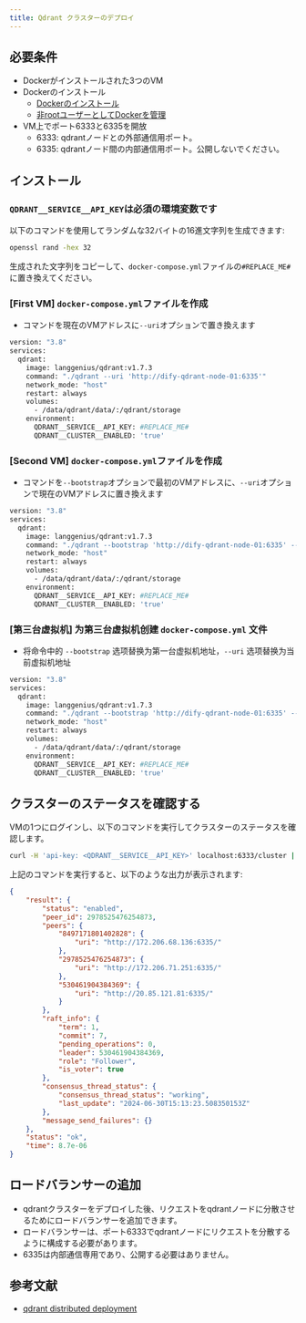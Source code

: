 ```yaml
---
title: Qdrant クラスターのデプロイ
---
```


## 必要条件
- Dockerがインストールされた3つのVM
- Dockerのインストール
  - [Dockerのインストール](https://docs.docker.com/engine/install/ubuntu/#install-using-the-repository)
  - [非rootユーザーとしてDockerを管理](https://docs.docker.com/engine/install/linux-postinstall/#manage-docker-as-a-non-root-user)
- VM上でポート6333と6335を開放
  - 6333: qdrantノードとの外部通信用ポート。
  - 6335: qdrantノード間の内部通信用ポート。公開しないでください。

## インストール
### `QDRANT__SERVICE__API_KEY`は必須の環境変数です
以下のコマンドを使用してランダムな32バイトの16進文字列を生成できます:

```bash
openssl rand -hex 32
````


生成された文字列をコピーして、`docker-compose.yml`ファイルの`#REPLACE_ME#`に置き換えてください。

### [First VM] `docker-compose.yml`ファイルを作成
- コマンドを現在のVMアドレスに`--uri`オプションで置き換えます

````bash
version: "3.8"
services:
  qdrant:
    image: langgenius/qdrant:v1.7.3
    command: "./qdrant --uri 'http://dify-qdrant-node-01:6335'"
    network_mode: "host"
    restart: always
    volumes:
      - /data/qdrant/data/:/qdrant/storage
    environment:
      QDRANT__SERVICE__API_KEY: #REPLACE_ME#
      QDRANT__CLUSTER__ENABLED: 'true'
````


### [Second VM] `docker-compose.yml`ファイルを作成
- コマンドを`--bootstrap`オプションで最初のVMアドレスに、`--uri`オプションで現在のVMアドレスに置き換えます

````bash
version: "3.8"
services:
  qdrant:
    image: langgenius/qdrant:v1.7.3
    command: "./qdrant --bootstrap 'http://dify-qdrant-node-01:6335' --uri 'http://dify-qdrant-node-02:6335'"
    network_mode: "host"
    restart: always
    volumes:
      - /data/qdrant/data/:/qdrant/storage
    environment:
      QDRANT__SERVICE__API_KEY: #REPLACE_ME#
      QDRANT__CLUSTER__ENABLED: 'true'
````


### [第三台虚拟机] 为第三台虚拟机创建 `docker-compose.yml` 文件
- 将命令中的 `--bootstrap` 选项替换为第一台虚拟机地址，`--uri` 选项替换为当前虚拟机地址

````bash
version: "3.8"
services:
  qdrant:
    image: langgenius/qdrant:v1.7.3
    command: "./qdrant --bootstrap 'http://dify-qdrant-node-01:6335' --uri 'http://dify-qdrant-node-03:6335'"
    network_mode: "host"
    restart: always
    volumes:
      - /data/qdrant/data/:/qdrant/storage
    environment:
      QDRANT__SERVICE__API_KEY: #REPLACE_ME#
      QDRANT__CLUSTER__ENABLED: 'true'
````


## クラスターのステータスを確認する
VMの1つにログインし、以下のコマンドを実行してクラスターのステータスを確認します。
````bash
curl -H 'api-key: <QDRANT__SERVICE__API_KEY>' localhost:6333/cluster | python3 -m json.tool
````


上記のコマンドを実行すると、以下のような出力が表示されます:


````json
{
    "result": {
        "status": "enabled",
        "peer_id": 2978525476254873,
        "peers": {
            "8497171801402828": {
                "uri": "http://172.206.68.136:6335/"
            },
            "2978525476254873": {
                "uri": "http://172.206.71.251:6335/"
            },
            "530461904384369": {
                "uri": "http://20.85.121.81:6335/"
            }
        },
        "raft_info": {
            "term": 1,
            "commit": 7,
            "pending_operations": 0,
            "leader": 530461904384369,
            "role": "Follower",
            "is_voter": true
        },
        "consensus_thread_status": {
            "consensus_thread_status": "working",
            "last_update": "2024-06-30T15:13:23.508350153Z"
        },
        "message_send_failures": {}
    },
    "status": "ok",
    "time": 8.7e-06
}
````


## ロードバランサーの追加
- qdrantクラスターをデプロイした後、リクエストをqdrantノードに分散させるためにロードバランサーを追加できます。
- ロードバランサーは、ポート6333でqdrantノードにリクエストを分散するように構成する必要があります。
- 6335は内部通信専用であり、公開する必要はありません。

## 参考文献
- [qdrant distributed deployment](https://qdrant.tech/documentation/guides/distributed_deployment/)
